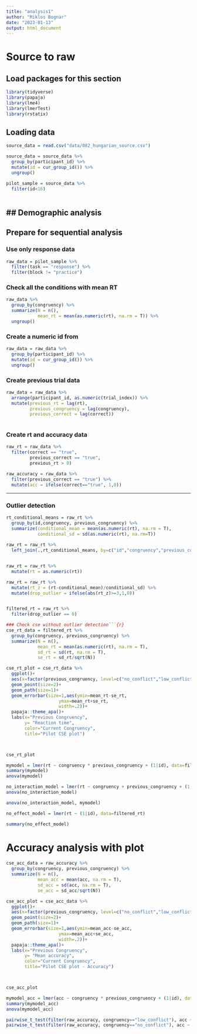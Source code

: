 ```yaml
---
title: "analysis1"
author: "Miklos Bognar"
date: "2023-01-13"
output: html_document
---
```


# Source to raw
## Load packages for this section
```r
library(tidyverse)
library(papaja)
library(lme4)
library(lmerTest)
library(rstatix)
```

## Loading data
```r
source_data = read.csv("data/082_hungarian_source.csv")

source_data = source_data %>% 
  group_by(participant_id) %>% 
  mutate(id = cur_group_id()) %>% 
  ungroup()

pilot_sample = source_data %>% 
  filter(id<16)
  
```

## Demographic analysis
---------------------------

## Prepare for sequential analysis
### Use only response data
```r
raw_data = pilot_sample %>% 
  filter(task == "response") %>% 
  filter(block != "practice")
```

### Check all the conditions with mean RT
```r
raw_data %>% 
  group_by(congruency) %>% 
  summarize(N = n(),
            mean_rt = mean(as.numeric(rt), na.rm = T)) %>% 
  ungroup()
```

### Create a numeric id from 
```r
raw_data = raw_data %>%
  group_by(participant_id) %>% 
  mutate(id = cur_group_id()) %>% 
  ungroup()
```

### Create previous trial data
```r
raw_data = raw_data %>% 
  arrange(participant_id, as.numeric(trial_index)) %>% 
  mutate(previous_rt = lag(rt),
         previous_congruency = lag(congruency),
         previous_correct = lag(correct))
  
```

### Create rt and accuracy data
```r
raw_rt = raw_data %>% 
  filter(correct == "true",
         previous_correct == "true",
         previous_rt > 0)
```

```r
raw_accuracy = raw_data %>% 
  filter(previous_correct == "true") %>% 
  mutate(acc = ifelse(correct=="true", 1,0))
```
--------------------
### Outlier detection
```r
rt_conditional_means = raw_rt %>% 
  group_by(id,congruency, previous_congruency) %>% 
  summarize(conditional_mean = mean(as.numeric(rt), na.rm = T),
            conditional_sd = sd(as.numeric(rt), na.rm=T))
  
raw_rt = raw_rt %>% 
  left_join(.,rt_conditional_means, by=c("id","congruency","previous_congruency"))


raw_rt = raw_rt %>% 
  mutate(rt = as.numeric(rt))

raw_rt = raw_rt %>% 
  mutate(rt_z = (rt-conditional_mean)/conditional_sd) %>% 
  mutate(drop_outlier = ifelse(abs(rt_z)>=3,1,0))


filtered_rt = raw_rt %>% 
  filter(drop_outlier == 0)
```



```r
### Check cse without outlier detection```{r}
cse_rt_data = filtered_rt %>% 
  group_by(congruency, previous_congruency) %>% 
  summarize(N = n(),
            mean_rt = mean(as.numeric(rt), na.rm = T),
            sd_rt = sd(rt, na.rm = T),
            se_rt = sd_rt/sqrt(N))
```

```r
cse_rt_plot = cse_rt_data %>% 
  ggplot()+
  aes(x=factor(previous_congruency, level=c("no_conflict","low_conflict", "high_conflict")), y=mean_rt, color=congruency, group=congruency)+
  geom_point(size=2)+
  geom_path(size=1)+
  geom_errorbar(size=1,aes(ymin=mean_rt-se_rt,
                    ymax=mean_rt+se_rt,
                    width=.2))+
  papaja::theme_apa()+
  labs(x="Previous Congruency",
       y= "Reaction time",
       color="Current Congruency",
       title="Pilot CSE plot")



cse_rt_plot
```

```r
mymodel = lmer(rt ~ congruency * previous_congruency + (1|id), data=filtered_rt)
summary(mymodel)
anova(mymodel)

no_interaction_model = lmer(rt ~ congruency + previous_congruency + (1|id), data=filtered_rt)
anova(no_interaction_model)

anova(no_interaction_model, mymodel)

no_effect_model = lmer(rt ~ (1|id), data=filtered_rt)

summary(no_effect_model)
```
# Accuracy analysis with plot
```r
cse_acc_data = raw_accuracy %>% 
  group_by(congruency, previous_congruency) %>% 
  summarize(N = n(),
            mean_acc = mean(acc, na.rm = T),
            sd_acc = sd(acc, na.rm = T),
            se_acc = sd_acc/sqrt(N))
```
```r
cse_acc_plot = cse_acc_data %>% 
  ggplot()+
  aes(x=factor(previous_congruency, level=c("no_conflict","low_conflict","high_conflict")), y=mean_acc, color=congruency, group=congruency)+
  geom_point(size=2)+
  geom_path(size=1)+
  geom_errorbar(size=1,aes(ymin=mean_acc-se_acc,
                    ymax=mean_acc+se_acc,
                    width=.2))+
  papaja::theme_apa()+
  labs(x="Previous Congruency",
       y= "Mean accuracy",
       color="Current Congruency",
       title="Pilot CSE plot - Accuracy")



cse_acc_plot
```
```r
mymodel_acc = lmer(acc ~ congruency * previous_congruency + (1|id), data=raw_accuracy)
summary(mymodel_acc)
anova(mymodel_acc)
```
```r
pairwise_t_test(filter(raw_accuracy, congruency=="low_conflict"), acc ~ previous_congruency, p.adjust.method = "bonferroni")
pairwise_t_test(filter(raw_accuracy, congruency=="no_conflict"), acc ~ previous_congruency, p.adjust.method = "bonferroni")
```